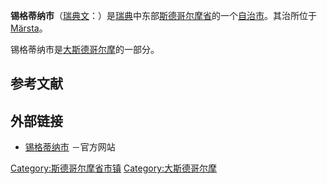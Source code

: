 {{Infobox_Kommun|
fullname=Sigtuna kommun|
coatofarms=[[Image:Sigtuna_vapen.svg|100px]]|
county=[[斯德哥尔摩省|斯德哥尔摩省]]|
province=[[乌普兰|乌普兰]]|
capital=[[Märsta|Märsta]]|
map=[[Image:Sigtuna_Municipality_in_Stockholm_County.png|200px]]|
arearank=第226名|
area=351.64|
arealand=327.87|
populationrank=第63名|
population=37,793|
densityrank=第44名|
populationdensity=112.8|
code=0191|
website=http://www.sigtuna.se/|
footnotes=面积与人口统计数据来自[[瑞典统计局|瑞典统计局]]<ref>[http://www.scb.se/Grupp/regionalt/rg0101/kommunlankod.xls 瑞典统计局]</ref>，截至2007年12月31日}}

'''锡格蒂纳市'''（[[瑞典文|瑞典文]]：{{lang|sv|''Sigtuna kommun''}}）是[[瑞典|瑞典]]中东部[[斯德哥尔摩省|斯德哥尔摩省]]的一个[[瑞典自治市|自治市]]。其治所位于[[Märsta|Märsta]]。

锡格蒂纳市是[[大斯德哥尔摩|大斯德哥尔摩]]的一部分。

== 参考文献 ==

{{reflist}}
== 外部链接 ==
*[http://www.sigtuna.se 锡格蒂纳市] {{Wayback|url=http://www.sigtuna.se/ |date=20160417153938 }}－官方网站

{{Stockholm County}}

{{coord|59|38|N|17|53|E|display=title}}

[[Category:斯德哥尔摩省市镇|Category:斯德哥尔摩省市镇]]
[[Category:大斯德哥尔摩|Category:大斯德哥尔摩]]